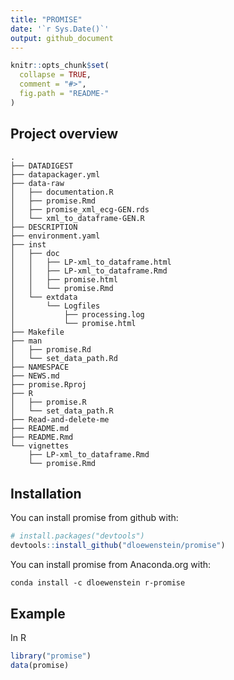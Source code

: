 ```yaml
---
title: "PROMISE"
date: '`r Sys.Date()`'
output: github_document
---
```


<!-- README.md is generated from README.Rmd. Please edit that file -->

```r
knitr::opts_chunk$set(
  collapse = TRUE,
  comment = "#>",
  fig.path = "README-"
)
```

## Project overview

```shell
.
├── DATADIGEST
├── datapackager.yml
├── data-raw
│   ├── documentation.R
│   ├── promise.Rmd
│   ├── promise_xml_ecg-GEN.rds
│   └── xml_to_dataframe-GEN.R
├── DESCRIPTION
├── environment.yaml
├── inst
│   ├── doc
│   │   ├── LP-xml_to_dataframe.html
│   │   ├── LP-xml_to_dataframe.Rmd
│   │   ├── promise.html
│   │   └── promise.Rmd
│   └── extdata
│       └── Logfiles
│           ├── processing.log
│           └── promise.html
├── Makefile
├── man
│   ├── promise.Rd
│   └── set_data_path.Rd
├── NAMESPACE
├── NEWS.md
├── promise.Rproj
├── R
│   ├── promise.R
│   └── set_data_path.R
├── Read-and-delete-me
├── README.md
├── README.Rmd
└── vignettes
    ├── LP-xml_to_dataframe.Rmd
    └── promise.Rmd
```

## Installation

You can install promise from github with:

```r
# install.packages("devtools")
devtools::install_github("dloewenstein/promise")
```

You can install promise from Anaconda.org with:

```shell
conda install -c dloewenstein r-promise
```

## Example

In R

```r
library("promise")
data(promise)
```
